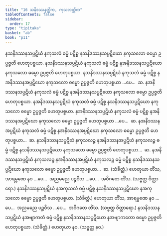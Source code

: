 ```yaml
---
title: "16 သနိဒဿနတ္တိက, ကုသလတ္တိက"
tableOfContents: false
sidebar:
  order: 17
type: "tipitaka"
basket: "ab"
book: "p11"
---
```



<DynamicBreadcrumb />

<Division number="63" book="p11" e="ch" v="40" p="153">

<Paragraph number="136" book="p11">
နသနိဒဿနသပ္ပဋိဃံ နကုသလံ ဓမ္မံ ပဋိစ္စ နသနိဒဿနသပ္ပဋိဃော နကုသလော ဓမ္မော ဥပ္ပဇ္ဇတိ ဟေတုပစ္စယာ. နသနိဒဿနသပ္ပဋိဃံ နကုသလံ ဓမ္မံ ပဋိစ္စ နအနိဒဿနသပ္ပဋိဃော နကုသလော ဓမ္မော ဥပ္ပဇ္ဇတိ ဟေတုပစ္စယာ. နသနိဒဿနသပ္ပဋိဃံ နကုသလံ ဓမ္မံ ပဋိစ္စ နအနိဒဿနအပ္ပဋိဃော နကုသလော ဓမ္မော ဥပ္ပဇ္ဇတိ ဟေတုပစ္စယာ …ပေ…  ဆ.
</Paragraph>

<Paragraph number="137" book="p11">
နအနိဒဿနသပ္ပဋိဃံ နကုသလံ ဓမ္မံ ပဋိစ္စ နအနိဒဿနသပ္ပဋိဃော နကုသလော ဓမ္မော ဥပ္ပဇ္ဇတိ ဟေတုပစ္စယာ. နအနိဒဿနသပ္ပဋိဃံ နကုသလံ ဓမ္မံ ပဋိစ္စ နသနိဒဿနသပ္ပဋိဃော နကုသလော ဓမ္မော ဥပ္ပဇ္ဇတိ ဟေတုပစ္စယာ. နအနိဒဿနသပ္ပဋိဃံ နကုသလံ ဓမ္မံ ပဋိစ္စ နအနိဒဿနအပ္ပဋိဃော နကုသလော ဓမ္မော ဥပ္ပဇ္ဇတိ ဟေတုပစ္စယာ …ပေ…  ဆ.
</Paragraph>

<Paragraph number="138" book="p11">
နအနိဒဿနအပ္ပဋိဃံ နကုသလံ ဓမ္မံ ပဋိစ္စ နအနိဒဿနအပ္ပဋိဃော နကုသလော ဓမ္မော ဥပ္ပဇ္ဇတိ ဟေတုပစ္စယာ…  ဆ.
</Paragraph>

<Paragraph number="139" book="p11">
နသနိဒဿနသပ္ပဋိဃံ နကုသလဉ္စ နအနိဒဿနအပ္ပဋိဃံ နကုသလဉ္စ ဓမ္မံ ပဋိစ္စ နသနိဒဿနသပ္ပဋိဃော နကုသလော ဓမ္မော ဥပ္ပဇ္ဇတိ ဟေတုပစ္စယာ…  ဆ.
</Paragraph>

<Paragraph number="140" book="p11">
နအနိဒဿနသပ္ပဋိဃံ နကုသလဉ္စ နအနိဒဿနအပ္ပဋိဃံ နကုသလဉ္စ ဓမ္မံ ပဋိစ္စ နသနိဒဿနသပ္ပဋိဃော နကုသလော ဓမ္မော ဥပ္ပဇ္ဇတိ ဟေတုပစ္စယာ…  ဆ. (သံခိတ္တံ.)
</Paragraph>

<Paragraph number="141" book="p11">
ဟေတုယာ တိံသ, အာရမ္မဏေ နဝ …ပေ…  အညမညေ ပဉ္စဝီသ …ပေ…  အဝိဂတေ တိံသ. (သဗ္ဗတ္ထ ဝိတ္ထာရော.)
</Paragraph>

</Division>
<Division number="64" book="p11" e="ch" v="40" p="153">

<Paragraph number="142" book="p11">
နသနိဒဿနသပ္ပဋိဃံ နအကုသလံ ဓမ္မံ ပဋိစ္စ နသနိဒဿနသပ္ပဋိဃော နအကုသလော ဓမ္မော ဥပ္ပဇ္ဇတိ ဟေတုပစ္စယာ. (သံခိတ္တံ.)
</Paragraph>

<Paragraph number="143" book="p11">
ဟေတုယာ တိံသ, အာရမ္မဏေ နဝ …ပေ…  အညမညေ ပဉ္စဝီသ …ပေ…  အဝိဂတေ တိံသ. (သဗ္ဗတ္ထ ဝိတ္ထာရော.)
</Paragraph>

</Division>
<Division number="65" book="p11" e="ch" v="40" p="153">

<Paragraph number="144" book="p11">
နသနိဒဿနသပ္ပဋိဃံ နအဗျာကတံ ဓမ္မံ ပဋိစ္စ နသနိဒဿနသပ္ပဋိဃော နအဗျာကတော ဓမ္မော ဥပ္ပဇ္ဇတိ ဟေတုပစ္စယာ. (သံခိတ္တံ.)
</Paragraph>

<Paragraph number="145" book="p11">
ဟေတုယာ နဝ. (သဗ္ဗတ္ထ နဝ.)
</Paragraph>
</Division>